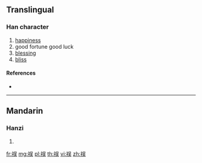 {{character info/new}}
==Translingual==

===Han character===
{{Han char|rn=113|rad=示|as=07|sn=12|four=|canj=IFRMK}}

# [[happiness]]
# good fortune good luck
# [[blessing]]
# [[bliss]]

====References====
* {{Han ref|kx=0842.190|dkj=24692|dj=1262.190|hdz=42399.050|uh=7966|ud=31078}}

----

==Mandarin==

===Hanzi===
{{cmn-hanzi|pin=[[wú]] ([[wu2]])|wg=wu<sup>2</sup>}}

# {{defn|lang=cmn|sort=示07}}

[[fr:祦]]
[[mg:祦]]
[[pl:祦]]
[[th:祦]]
[[vi:祦]]
[[zh:祦]]
